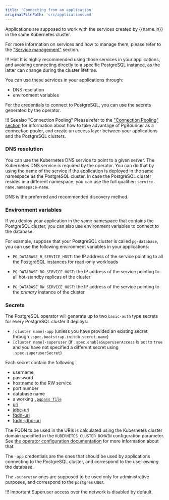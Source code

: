 ```yaml
---
title: 'Connecting from an application'
originalFilePath: 'src/applications.md'
---
```




Applications are supposed to work with the services created by {{name.ln}}
in the same Kubernetes cluster.

For more information on services and how to manage them, please refer to the
["Service management"](service_management.md) section.

!!! Hint
    It is highly recommended using those services in your applications,
    and avoiding connecting directly to a specific PostgreSQL instance, as the latter
    can change during the cluster lifetime.

You can use these services in your applications through:

-   DNS resolution
-   environment variables

For the credentials to connect to PostgreSQL, you can
use the secrets generated by the operator.

!!! Seealso "Connection Pooling"
    Please refer to the ["Connection Pooling" section](connection_pooling.md) for
    information about how to take advantage of PgBouncer as a connection pooler,
    and create an access layer between your applications and the PostgreSQL clusters.

### DNS resolution

You can use the Kubernetes DNS service to point to a given server.
The Kubernetes DNS service is required by the operator.
You can do that by using the name of the service if the application is
deployed in the same namespace as the PostgreSQL cluster.
In case the PostgreSQL cluster resides in a different namespace, you can use the
full qualifier: `service-name.namespace-name`.

DNS is the preferred and recommended discovery method.

### Environment variables

If you deploy your application in the same namespace that contains the
PostgreSQL cluster, you can also use environment variables to connect to the database.

For example, suppose that your PostgreSQL cluster is called `pg-database`,
you can use the following environment variables in your applications:

-   `PG_DATABASE_R_SERVICE_HOST`: the IP address of the service
    pointing to all the PostgreSQL instances for read-only workloads

-   `PG_DATABASE_RO_SERVICE_HOST`: the IP address of the
    service pointing to all hot-standby replicas of the cluster

-   `PG_DATABASE_RW_SERVICE_HOST`: the IP address of the
    service pointing to the *primary* instance of the cluster

### Secrets

The PostgreSQL operator will generate up to two `basic-auth` type secrets for
every PostgreSQL cluster it deploys:

-   `[cluster name]-app` (unless you have provided an existing secret through `.spec.bootstrap.initdb.secret.name`)
-   `[cluster name]-superuser` (if `.spec.enableSuperuserAccess` is set to `true`
    and you have not specified a different secret using `.spec.superuserSecret`)

Each secret contain the following:

-   username
-   password
-   hostname to the RW service
-   port number
-   database name
-   a working [`.pgpass file`](https://www.postgresql.org/docs/current/libpq-pgpass.html)
-   [uri](https://www.postgresql.org/docs/current/libpq-connect.html#LIBPQ-CONNSTRING)
-   [jdbc-uri](https://jdbc.postgresql.org/documentation/use/#connecting-to-the-database)
-   [fqdn-uri](https://www.postgresql.org/docs/current/libpq-connect.html#LIBPQ-CONNSTRING)
-   [fqdn-jdbc-uri](https://jdbc.postgresql.org/documentation/use/#connecting-to-the-database)

The FQDN to be used in the URIs is calculated using the Kubernetes cluster
domain specified in the `KUBERNETES_CLUSTER_DOMAIN` configuration parameter.
See [the operator configuration documentation](operator_conf.md) for more information
about that.

The `-app` credentials are the ones that should be used by applications
connecting to the PostgreSQL cluster, and correspond to the user *owning* the
database.

The `-superuser` ones are supposed to be used only for administrative purposes,
and correspond to the `postgres` user.

!!! Important
    Superuser access over the network is disabled by default.

